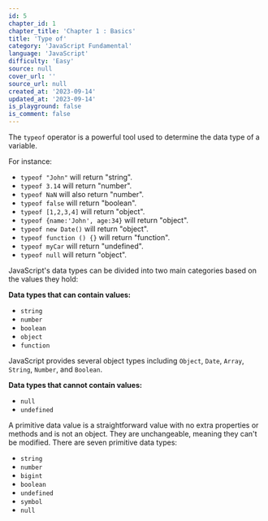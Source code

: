 ```yaml
---
id: 5
chapter_id: 1
chapter_title: 'Chapter 1 : Basics'
title: 'Type of'
category: 'JavaScript Fundamental'
language: 'JavaScript'
difficulty: 'Easy'
source: null
cover_url: ''
source_url: null
created_at: '2023-09-14'
updated_at: '2023-09-14'
is_playground: false
is_comment: false
---
```


The `typeof` operator is a powerful tool used to determine the data type of a variable.

For instance:

- `typeof "John"` will return "string".
- `typeof 3.14` will return "number".
- `typeof NaN` will also return "number".
- `typeof false` will return "boolean".
- `typeof [1,2,3,4]` will return "object".
- `typeof {name:'John', age:34}` will return "object".
- `typeof new Date()` will return "object".
- `typeof function () {}` will return "function".
- `typeof myCar` will return "undefined".
- `typeof null` will return "object".

JavaScript's data types can be divided into two main categories based on the values they hold:

**Data types that can contain values:**

- `string`
- `number`
- `boolean`
- `object`
- `function`

JavaScript provides several object types including `Object`, `Date`, `Array`, `String`, `Number`, and `Boolean`.

**Data types that cannot contain values:**

- `null`
- `undefined`

A primitive data value is a straightforward value with no extra properties or methods and is not an object. They are unchangeable, meaning they can't be modified. There are seven primitive data types:

- `string`
- `number`
- `bigint`
- `boolean`
- `undefined`
- `symbol`
- `null`
